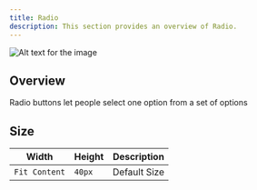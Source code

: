 ```yaml
---
title: Radio
description: This section provides an overview of Radio.
---
```


![Alt text for the image](https://gitlab.com/unaivan/assets/-/raw/master/energeek/design/mobile/radio.webp)

## Overview

Radio buttons let people select one option from a set of options

## Size

| Width    | Height   | Description                          |
| ------------ | ------ | ------------------------------------ |
| `Fit Content`  | `40px` | Default Size       |